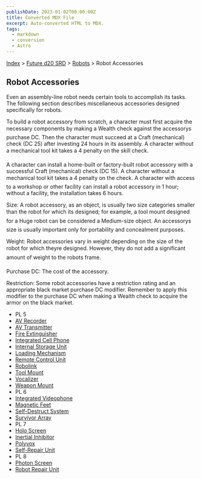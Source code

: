 ```yaml
---
publishDate: 2023-01-02T00:00:00Z
title: Converted MDX File
excerpt: Auto-converted HTML to MDX.
tags:
  - markdown
  - conversion
  - Astro
---
```






[Index](-index) > [Future d20 SRD](future-d20-srd-index) > [Robots](future-d20-srd-robots-index) > Robot Accessories




## Robot Accessories


Even an assembly-line robot needs certain tools to accomplish its tasks. The following section describes miscellaneous accessories designed specifically for robots.


To build a robot accessory from scratch, a character must first acquire the necessary components by making a Wealth check against the accessorys purchase DC. Then the character must succeed at a Craft (mechanical) check (DC 25) after investing 24 hours in its assembly. A character without a mechanical tool kit takes a 4 penalty on the skill check.


A character can install a home-built or factory-built robot accessory with a successful Craft (mechanical) check (DC 15). A character without a mechanical tool kit takes a 4 penalty on the check. A character with access to a workshop or other facility can install a robot accessory in 1 hour; without a facility, the installation takes 6 hours.


Size: A robot accessory, as an object, is usually two size categories smaller than the robot for which its designed; for example, a tool mount designed for a Huge robot can be considered a Medium-size object. An accessorys size is usually important only for portability and concealment purposes.


Weight: Robot accessories vary in weight depending on the size of the robot for which theyre designed. However, they do not add a significant amount of weight to the robots frame.


Purchase DC: The cost of the accessory.


Restriction: Some robot accessories have a restriction rating and an appropriate black market purchase DC modifier. Remember to apply this modifier to the
purchase DC when making a Wealth check to acquire the armor on the black market.


- PL 5
- [AV Recorder](future-d20-srd-robots-robot-accessories-av-recorder)
- [AV Transmitter](future-d20-srd-robots-robot-accessories-av-transmitter)
- [Fire Extinguisher](future-d20-srd-robots-robot-accessories-fire-extinguisher)
- [Integrated Cell Phone](future-d20-srd-robots-robot-accessories-integrated-cell-phone)
- [Internal Storage Unit](future-d20-srd-robots-robot-accessories-internal-storage-unit)
- [Loading Mechanism](future-d20-srd-robots-robot-accessories-loading-mechanism)
- [Remote Control Unit](future-d20-srd-robots-robot-accessories-remote-control-unit)
- [Robolink](future-d20-srd-robots-robot-accessories-robolink)
- [Tool Mount](future-d20-srd-robots-robot-accessories-tool-mount)
- [Vocalizer](future-d20-srd-robots-robot-accessories-vocalizer)
- [Weapon Mount](future-d20-srd-robots-robot-accessories-weapon-mount)
- PL 6
- [Integrated Videophone](future-d20-srd-robots-robot-accessories-integrated-cell-phone)
- [Magnetic Feet](future-d20-srd-robots-robot-accessories-magnetic-feet)
- [Self-Destruct System](future-d20-srd-robots-robot-accessories-self-destruct-mechanism)
- [Survivor Array](future-d20-srd-robots-robot-accessories-survival-array)
- PL 7
- [Holo Screen](future-d20-srd-robots-robot-accessories-holo-screen)
- [Inertial Inhibitor](future-d20-srd-robots-robot-accessories-inertial-inhibitor)
- [Polyvox](future-d20-srd-robots-robot-accessories-polyvox)
- [Self-Repair Unit](future-d20-srd-robots-robot-accessories-self-repair-unit)
- PL 8
- [Photon Screen](future-d20-srd-robots-robot-accessories-photon-screen)
- [Robot Repair Unit](future-d20-srd-robots-robot-accessories-robot-repair-unit)



